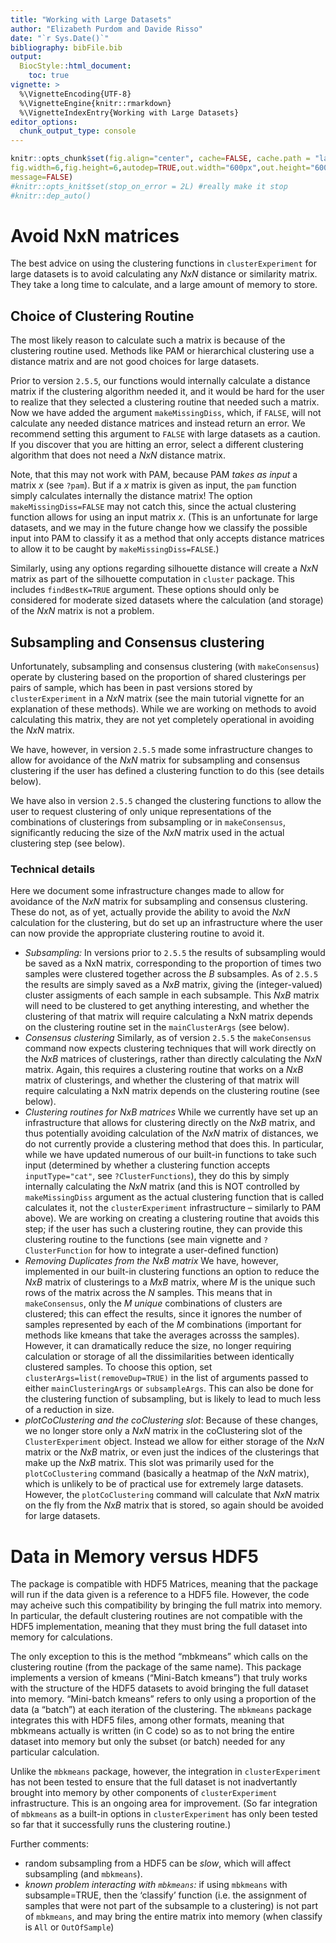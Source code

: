 ```yaml
---
title: "Working with Large Datasets"
author: "Elizabeth Purdom and Davide Risso"
date: "`r Sys.Date()`"
bibliography: bibFile.bib
output: 
  BiocStyle::html_document:
    toc: true
vignette: >
  %\VignetteEncoding{UTF-8}
  %\VignetteEngine{knitr::rmarkdown}
  %\VignetteIndexEntry{Working with Large Datasets}
editor_options: 
  chunk_output_type: console
---
```



```r
knitr::opts_chunk$set(fig.align="center", cache=FALSE, cache.path = "largeDatasets_cache/",  fig.path="largeDatasets_figure/",error=FALSE, #make it stop on error
fig.width=6,fig.height=6,autodep=TRUE,out.width="600px",out.height="600px",
message=FALSE)
#knitr::opts_knit$set(stop_on_error = 2L) #really make it stop
#knitr::dep_auto()
```


# Avoid NxN matrices

The best advice on using the clustering functions in `clusterExperiment` for large datasets is to avoid calculating any $NxN$ distance or similarity matrix. They take a long time to calculate, and a large amount of memory to store. 

## Choice of Clustering Routine

The most likely reason to calculate such a matrix is because of the clustering routine used. Methods like PAM or hierarchical clustering use a distance matrix and are not good choices for large datasets. 

Prior to version `2.5.5`, our functions would internally calculate a distance matrix if the clustering algorithm needed it, and it would be hard for the user to realize that they selected a clustering routine that needed such a matrix. Now we have added the argument `makeMissingDiss`, which, if `FALSE`, will not calculate any needed distance matrices and instead return an error. We recommend setting this argument to `FALSE` with large datasets as a caution. If you discover that you are hitting an error, select a different clustering algorithm that does not need a $NxN$ distance matrix. 

Note, that this may not work with PAM, because PAM *takes as input* a matrix $x$ (see `?pam`). But if a $x$ matrix is given as input, the `pam` function simply calculates internally the distance matrix! The option `makeMissingDiss=FALSE` may not catch this, since the actual clustering function allows for using an input matrix $x$. (This is an unfortunate for large datasets, and we may in the future change how we classify the possible input into PAM to classify it as a method that only accepts distance matrices to allow it to be caught by `makeMissingDiss=FALSE`.)

Similarly, using any options regarding silhouette distance will create a $NxN$ matrix as part of the silhouette computation in `cluster` package. This includes `findBestK=TRUE` argument. These options should only be considered for moderate sized datasets where the calculation (and storage) of the $NxN$ matrix is not a problem. 

## Subsampling and Consensus clustering

Unfortunately, subsampling and consensus clustering (with `makeConsensus`) operate by clustering based on the proportion of shared clusterings per pairs of sample, which has been in past versions stored by `clusterExperiment` in a $NxN$ matrix (see the main tutorial vignette for an explanation of these methods). While we are working on methods to avoid calculating this matrix, they are not yet completely operational in avoiding the $NxN$ matrix. 

We have, however, in version `2.5.5` made some infrastructure changes to allow for avoidance of the $NxN$ matrix for subsampling and consensus clustering if the user has defined a clustering function to do this (see details below). 

We have also in version `2.5.5` changed the clustering functions to allow the user to request clustering of only unique representations of the combinations of clusterings from subsampling or in `makeConsensus`, significantly reducing the size of the $NxN$ matrix used in the actual clustering step (see below). 

### Technical details

Here we document some infrastructure changes made to allow for avoidance of the $NxN$ matrix for subsampling and consensus clustering. These do not, as of yet, actually provide the ability to avoid the $NxN$ calculation for the clustering, but do set up an infrastructure where the user can now provide the appropriate clustering routine to avoid it. 

* *Subsampling:* In versions prior to `2.5.5` the results of subsampling would be saved as a NxN matrix, corresponding to the proportion of times two samples were clustered together across the $B$ subsamples. As of `2.5.5` the results are simply saved as a $NxB$ matrix, giving the (integer-valued) cluster assigments of each sample in each subsample. This $NxB$ matrix will need to be clustered to get anything interesting, and whether the clustering of that matrix will require calculating a NxN matrix depends on the clustering routine set in the `mainClusterArgs` (see below).
* *Consensus clustering* Similarly, as of version `2.5.5` the `makeConsensus` command now expects clustering techniques that will work directly on the $NxB$ matrices of clusterings, rather than directly calculating the $NxN$ matrix. Again, this requires a clustering routine that works on a $NxB$ matrix of clusterings, and whether the clustering of that matrix will require calculating a NxN matrix depends on the clustering routine (see below).
* *Clustering routines for $NxB$ matrices*  While we currently have set up an infrastructure that allows for clustering directly on the $NxB$ matrix, and thus potentially avoiding calculation of the $NxN$ matrix of distances, we do not currently provide a clustering method that does this. In particular, while we have updated numerous of our built-in functions to take such input (determined by whether a clustering function accepts `inputType="cat"`, see `?ClusterFunctions`), they do this by simply internally calculating the $NxN$ matrix (and this is NOT controlled by `makeMissingDiss` argument as the actual clustering function that is called calculates it, not the `clusterExperiment` infrastructure -- similarly to PAM above). We are working on creating a clustering routine that avoids this step; if the user has such a clustering routine, they can provide this clustering routine to the functions (see main vignette and  `?ClusterFunction` for how to integrate a user-defined function)
* *Removing Duplicates from the $NxB$ matrix* We have, however, implemented in our built-in clustering functions an option to reduce the $NxB$ matrix of clusterings to a $MxB$ matrix, where $M$ is the unique such rows of the matrix across the $N$ samples. This means that in `makeConsensus`, only the $M$ *unique* combinations of clusters are clustered; this can effect the results, since it ignores the number of samples represented by each of the $M$ combinations (important for methods like kmeans that take the averages acrosss the samples). However, it can dramatically reduce the size, no longer requiring calculation or storage of all the dissimilarities between identically clustered samples. To choose this option, set `clusterArgs=list(removeDup=TRUE)` in the list of arguments passed to either `mainClusteringArgs` or `subsampleArgs`. This can also be done for the clustering function of subsampling, but is likely to lead to much less of a reduction in size.
* *plotCoClustering and the coClustering slot*: Because of these changes, we no longer store only a $NxN$ matrix in the coClustering slot of the `ClusterExperiment` object. Instead we allow for either storage of the $NxN$ matrix or the $NxB$ matrix, or even just the indices of the clusterings that make up the $NxB$ matrix. This slot was primarily used for the `plotCoClustering` command (basically a heatmap of the $NxN$ matrix), which is unlikely to be of practical use for extremely large datasets. However, the `plotCoClustering` command will calculate that $NxN$ matrix on the fly from the $NxB$ matrix that is stored, so again should be avoided for large datasets.

# Data in Memory versus HDF5

The package is compatible with HDF5 Matrices, meaning that the package will run if the data given is a reference to a HDF5 file. However, the code may acheive such this compatibility by bringing the full matrix into memory. In particular, the default clustering routines are not compatible with the HDF5 implementation, meaning that they must bring the full dataset into memory for calculations. 

The only exception to this is the method "mbkmeans" which calls on the clustering routine (from the package of the same name). This package implements a version of kmeans ("Mini-Batch kmeans") that truly works with the structure of the HDF5 datasets to avoid bringing the full dataset into memory. "Mini-batch kmeans" refers to only using a proportion of the data (a "batch") at each iteration of the clustering. The `mbkmeans` package integrates this with HDF5 files, among other formats, meaning that mbkmeans actually is written (in C code) so as to not bring the entire dataset into memory but only the subset (or batch) needed for any particular calculation. 

Unlike the `mbkmeans` package, however, the integration in `clusterExperiment` has not been tested to ensure that the full dataset is not inadvertantly brought into memory by other components of `clusterExperiment` infrastructure. This is an ongoing area for improvement. (So far integration of `mbkmeans` as a built-in options in `clusterExperiment` has only been tested so far that it successfully runs the clustering routine.) 

Further comments:

* random subsampling from a HDF5 can be *slow*, which will affect subsampling (and `mbkmeans`). 
* *known problem interacting with `mbkmeans`:* if using `mbkmeans` with subsample=TRUE, then the 'classify' function (i.e. the assignment of samples that were not part of the subsample to a clustering) is not part of `mbkmeans`, and may bring the entire matrix into memory (when classify is `All` or `OutOfSample`)
